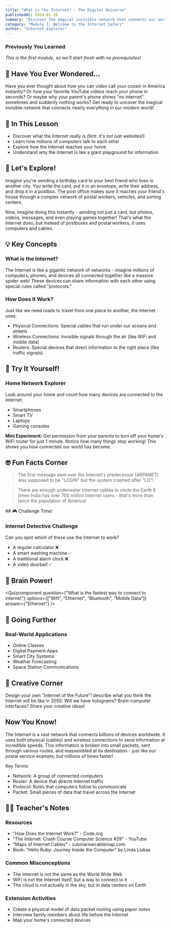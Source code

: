 ```yaml
---
title: "What is the Internet? - The Digital Universe"
publishedAt: 2024-01-10
summary: "Discover the magical invisible network that connects our world! Learn how the Internet works, from data packets to global connections, through fun activities and experiments."
category: "Module 1: Welcome to the Internet Safari"
author: "Internet_Explorer"
---
```


### Previously You Learned

_This is the first module, so we'll start fresh with no prerequisites!_

## 🤔 Have You Ever Wondered...

Have you ever thought about how you can video call your cousin in America instantly? Or how your favorite YouTube videos reach your phone in seconds? Or maybe why your parent's phone shows "no internet" sometimes and suddenly nothing works? Get ready to uncover the magical invisible network that connects nearly everything in our modern world!

## 🎯 In This Lesson

- Discover what the Internet really is (hint: it's not just websites!)
- Learn how millions of computers talk to each other
- Explore how the Internet reaches your home
- Understand why the Internet is like a giant playground for information

## 🧪 Let's Explore!

Imagine you're sending a birthday card to your best friend who lives in another city. You write the card, put it in an envelope, write their address, and drop it in a postbox. The post office makes sure it reaches your friend's house through a complex network of postal workers, vehicles, and sorting centers.

Now, imagine doing this instantly - sending not just a card, but photos, videos, messages, and even playing games together! That's what the Internet does, but instead of postboxes and postal workers, it uses computers and cables.

## 💡 Key Concepts

### What is the Internet?

The Internet is like a gigantic network of networks - imagine millions of computers, phones, and devices all connected together like a massive spider web! These devices can share information with each other using special rules called "protocols."

### How Does It Work?

Just like we need roads to travel from one place to another, the Internet uses:

- Physical Connections: Special cables that run under our oceans and streets
- Wireless Connections: Invisible signals through the air (like WiFi and mobile data)
- Routers: Special devices that direct information to the right place (like traffic signals)
  <PacketRoutingGame />

## 🏃 Try It Yourself!

### Home Network Explorer

Look around your home and count how many devices are connected to the Internet:

- Smartphones
- Smart TV
- Laptops
- Gaming consoles

**Mini Experiment:** Get permission from your parents to turn off your home's WiFi router for just 1 minute. Notice how many things stop working! This shows you how connected our world has become.

## 🤓 Fun Facts Corner

<BlockQuote>
  The first message sent over the Internet's predecessor (ARPANET) was supposed
  to be "LOGIN" but the system crashed after "LO"!

  </BlockQuote>
  <BlockQuote>
    There are enough underwater
  Internet cables to circle the Earth 8 times India has over 700 million
  Internet users - that's more than twice the population of America!
</BlockQuote>
## 🎮 Challenge Time!

### Internet Detective Challenge

Can you spot which of these use the Internet to work?

- A regular calculator ❌
- A smart washing machine ✅
- A traditional alarm clock ❌
- A video doorbell ✅

<HomeNetworkFinder />

## 📝 Brain Power!

<Quizcomponent
  question={"What is the fastest way to connect to internet"}
  options={["Wifi", "Ethernet", "Bluetooth", "Mobile Data"]}
  answer={"Ethernet"}
/>

## 🌈 Going Further

### Real-World Applications

- Online Classes
- Digital Payment Apps
- Smart City Systems
- Weather Forecasting
- Space Station Communications
  <Quizcomponent />

## 🎨 Creative Corner

Design your own "Internet of the Future"! describe what you think the Internet will be like in 2050. Will we have holograms? Brain-computer interfaces? Share your creative ideas!

## Now You Know!

The Internet is a vast network that connects billions of devices worldwide. It uses both physical (cables) and wireless connections to send information at incredible speeds. This information is broken into small packets, sent through various routes, and reassembled at its destination - just like our postal service example, but millions of times faster!

Key Terms:

- Network: A group of connected computers
- Router: A device that directs Internet traffic
- Protocol: Rules that computers follow to communicate
- Packet: Small pieces of data that travel across the Internet

## 👩‍🏫 Teacher's Notes

### Resources

- "How Does the Internet Work?" - Code.org
- "The Internet: Crash Course Computer Science #29" - YouTube
- "Maps of Internet Cables" - submarinecablemap.com
- Book: "Hello Ruby: Journey Inside the Computer" by Linda Liukas

### Common Misconceptions

- The Internet is not the same as the World Wide Web
- WiFi is not the Internet itself, but a way to connect to it
- The cloud is not actually in the sky, but in data centers on Earth

### Extension Activities

- Create a physical model of data packet routing using paper notes
- Interview family members about life before the Internet
- Map your home's connected devices
